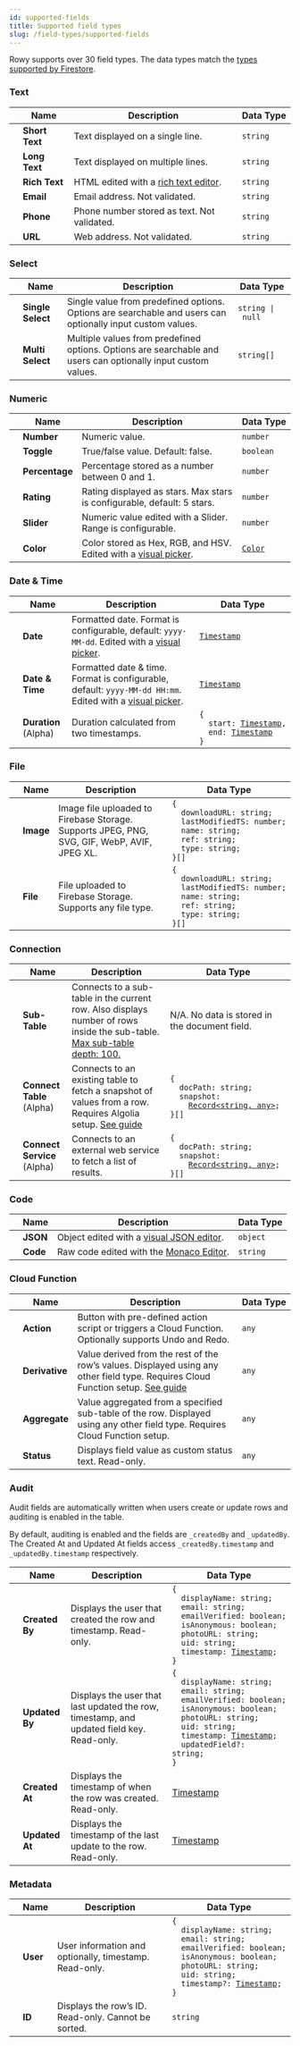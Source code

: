 ```yaml
---
id: supported-fields
title: Supported field types
slug: /field-types/supported-fields
---
```












<head>
  <style>{css}</style>
</head>

Rowy supports over 30 field types. The data types match the
[types supported by Firestore](https://firebase.google.com/docs/firestore/manage-data/data-types).

### Text

|                   | Name           | Description                                                             | Data&nbsp;Type |
| ----------------- | -------------- | ----------------------------------------------------------------------- | -------------- |
| <ShortTextIcon /> | **Short Text** | Text displayed on a single line.                                        | `string`       |
| <LongTextIcon />  | **Long Text**  | Text displayed on multiple lines.                                       | `string`       |
| <RichTextIcon />  | **Rich Text**  | HTML edited with a [rich text editor](https://www.tiny.cloud/tinymce/). | `string`       |
| <EmailIcon />     | **Email**      | Email address. Not validated.                                           | `string`       |
| <PhoneIcon />     | **Phone**      | Phone number stored as text. Not validated.                             | `string`       |
| <UrlIcon />       | **URL**        | Web address. Not validated.                                             | `string`       |

### Select

|                      | Name              | Description                                                                                                   | Data&nbsp;Type                        |
| -------------------- | ----------------- | ------------------------------------------------------------------------------------------------------------- | ------------------------------------- |
| <SingleSelectIcon /> | **Single Select** | Single value from predefined options. Options are searchable and users can optionally input custom values.    | <code>string&nbsp;\|&nbsp;null</code> |
| <MultiSelectIcon />  | **Multi Select**  | Multiple values from predefined options. Options are searchable and users can optionally input custom values. | `string[]`                            |

### Numeric

|                    | Name           | Description                                                                                                          | Data&nbsp;Type                                                                  |
| ------------------ | -------------- | -------------------------------------------------------------------------------------------------------------------- | ------------------------------------------------------------------------------- |
| <NumberIcon />     | **Number**     | Numeric value.                                                                                                       | `number`                                                                        |
| <CheckboxIcon />   | **Toggle**     | True/false value. Default: false.                                                                                    | `boolean`                                                                       |
| <PercentageIcon /> | **Percentage** | Percentage stored as a number between 0 and 1.                                                                       | `number`                                                                        |
| <RatingIcon />     | **Rating**     | Rating displayed as stars. Max stars is configurable, default: 5 stars.                                              | `number`                                                                        |
| <SliderIcon />     | **Slider**     | Numeric value edited with a Slider. Range is configurable.                                                           | `number`                                                                        |
| <ColorIcon />      | **Color**      | Color stored as Hex, RGB, and HSV. Edited with a [visual picker](https://www.npmjs.com/package/react-color-palette). | [`Color`](https://github.com/Wondermarin/react-color-palette/tree/v6.1.0#color) |

### Date & Time

|                  | Name                       | Description                                                                                                                                     | Data&nbsp;Type                                                                                                                                                                                                                                              |
| ---------------- | -------------------------- | ----------------------------------------------------------------------------------------------------------------------------------------------- | ----------------------------------------------------------------------------------------------------------------------------------------------------------------------------------------------------------------------------------------------------------- |
| <DateIcon />     | **Date**                   | Formatted date. Format is configurable, default: `yyyy-MM-dd`. Edited with a [visual picker](https://mui.com/components/pickers/).              | [`Timestamp`](https://firebase.google.com/docs/reference/js/firebase.firestore.Timestamp)                                                                                                                                                                   |
| <DateTimeIcon /> | **Date & Time**            | Formatted date & time. Format is configurable, default: `yyyy-MM-dd HH:mm`. Edited with a [visual picker](https://mui.com/components/pickers/). | [`Timestamp`](https://firebase.google.com/docs/reference/js/firebase.firestore.Timestamp)                                                                                                                                                                   |
| <DurationIcon /> | **Duration** <br/> (Alpha) | Duration calculated from two timestamps.                                                                                                        | <code>{<br/>&nbsp;&nbsp;start:&nbsp;[Timestamp](https://firebase.google.com/docs/reference/js/firebase.firestore.Timestamp),<br/>&nbsp;&nbsp;end:&nbsp;[Timestamp](https://firebase.google.com/docs/reference/js/firebase.firestore.Timestamp)<br/>}</code> |

### File

|               | Name      | Description                                                                                 | Data&nbsp;Type                                                                                                                                                                                                        |
| ------------- | --------- | ------------------------------------------------------------------------------------------- | --------------------------------------------------------------------------------------------------------------------------------------------------------------------------------------------------------------------- |
| <ImageIcon /> | **Image** | Image file uploaded to Firebase Storage. Supports JPEG, PNG, SVG, GIF, WebP, AVIF, JPEG XL. | <code>{<br/>&nbsp;&nbsp;downloadURL:&nbsp;string;<br/>&nbsp;&nbsp;lastModifiedTS:&nbsp;number;<br/>&nbsp;&nbsp;name:&nbsp;string;<br/>&nbsp;&nbsp;ref:&nbsp;string;<br/>&nbsp;&nbsp;type:&nbsp;string;<br/>}[]</code> |
| <FileIcon />  | **File**  | File uploaded to Firebase Storage. Supports any file type.                                  | <code>{<br/>&nbsp;&nbsp;downloadURL:&nbsp;string;<br/>&nbsp;&nbsp;lastModifiedTS:&nbsp;number;<br/>&nbsp;&nbsp;name:&nbsp;string;<br/>&nbsp;&nbsp;ref:&nbsp;string;<br/>&nbsp;&nbsp;type:&nbsp;string;<br/>}[]</code> |

### Connection

|                        | Name                              | Description                                                                                                                                                                                                    | Data&nbsp;Type                                                                                                                                                                                                                 |
| ---------------------- | --------------------------------- | -------------------------------------------------------------------------------------------------------------------------------------------------------------------------------------------------------------- | ------------------------------------------------------------------------------------------------------------------------------------------------------------------------------------------------------------------------------ |
| <SubTableIcon />       | **Sub-Table**                     | Connects to a sub-table in the current row. Also displays number of rows inside the sub-table. [Max sub-table depth: 100.](https://firebase.google.com/docs/firestore/quotas#collections_documents_and_fields) | N/A. No data is stored in the document field.                                                                                                                                                                                  |
| <ConnectTableIcon />   | **Connect Table** <br/> (Alpha)   | Connects to an existing table to fetch a snapshot of values from a row. Requires Algolia setup. [See guide](./connect-table.mdx)                                                                               | <code>{<br/>&nbsp;&nbsp;docPath:&nbsp;string;<br/>&nbsp;&nbsp;snapshot:<br/>&nbsp;&nbsp;&nbsp;&nbsp;[Record<string,&nbsp;any>](https://www.typescriptlang.org/docs/handbook/utility-types.html#recordkeystype);<br/>}[]</code> |
| <ConnectServiceIcon /> | **Connect Service** <br/> (Alpha) | Connects to an external web service to fetch a list of results.                                                                                                                                                | <code>{<br/>&nbsp;&nbsp;docPath:&nbsp;string;<br/>&nbsp;&nbsp;snapshot:<br/>&nbsp;&nbsp;&nbsp;&nbsp;[Record<string,&nbsp;any>](https://www.typescriptlang.org/docs/handbook/utility-types.html#recordkeystype);<br/>}[]</code> |

### Code

|              | Name     | Description                                                                               | Data&nbsp;Type |
| ------------ | -------- | ----------------------------------------------------------------------------------------- | -------------- |
| <JsonIcon /> | **JSON** | Object edited with a [visual JSON editor](https://www.npmjs.com/package/react-json-view). | `object`       |
| <CodeIcon /> | **Code** | Raw code edited with the [Monaco Editor](https://microsoft.github.io/monaco-editor/).     | `string`       |

### Cloud Function

|                    | Name           | Description                                                                                                                                         | Data&nbsp;Type |
| ------------------ | -------------- | --------------------------------------------------------------------------------------------------------------------------------------------------- | -------------- |
| <ActionIcon />     | **Action**     | Button with pre-defined action script or triggers a Cloud Function. Optionally supports Undo and Redo.                                              | `any`          |
| <DerivativeIcon /> | **Derivative** | Value derived from the rest of the row’s values. Displayed using any other field type. Requires Cloud Function setup. [See guide](./derivative.mdx) | `any`          |
| <AggregateIcon />  | **Aggregate**  | Value aggregated from a specified sub-table of the row. Displayed using any other field type. Requires Cloud Function setup.                        | `any`          |
| <StatusIcon />     | **Status**     | Displays field value as custom status text. Read-only.                                                                                              | `any`          |

### Audit

Audit fields are automatically written when users create or update rows and
auditing is enabled in the table.

By default, auditing is enabled and the fields are `_createdBy` and
`_updatedBy`. The Created At and Updated At fields access `_createdBy.timestamp`
and `_updatedBy.timestamp` respectively.

|                   | Name           | Description                                                                               | Data&nbsp;Type                                                                                                                                                                                                                                                                                                                                                                                                                      |
| ----------------- | -------------- | ----------------------------------------------------------------------------------------- | ----------------------------------------------------------------------------------------------------------------------------------------------------------------------------------------------------------------------------------------------------------------------------------------------------------------------------------------------------------------------------------------------------------------------------------- |
| <CreatedByIcon /> | **Created By** | Displays the user that created the row and timestamp. Read-only.                          | <code>{<br/>&nbsp;&nbsp;displayName:&nbsp;string;<br/>&nbsp;&nbsp;email:&nbsp;string;<br/>&nbsp;&nbsp;emailVerified:&nbsp;boolean;<br/>&nbsp;&nbsp;isAnonymous:&nbsp;boolean;<br/>&nbsp;&nbsp;photoURL:&nbsp;string;<br/>&nbsp;&nbsp;uid:&nbsp;string;<br/>&nbsp;&nbsp;timestamp:&nbsp;[Timestamp](https://firebase.google.com/docs/reference/js/firebase.firestore.Timestamp);<br/>}</code>                                        |
| <UpdatedByIcon /> | **Updated By** | Displays the user that last updated the row, timestamp, and updated field key. Read-only. | <code>{<br/>&nbsp;&nbsp;displayName:&nbsp;string;<br/>&nbsp;&nbsp;email:&nbsp;string;<br/>&nbsp;&nbsp;emailVerified:&nbsp;boolean;<br/>&nbsp;&nbsp;isAnonymous:&nbsp;boolean;<br/>&nbsp;&nbsp;photoURL:&nbsp;string;<br/>&nbsp;&nbsp;uid:&nbsp;string;<br/>&nbsp;&nbsp;timestamp:&nbsp;[Timestamp](https://firebase.google.com/docs/reference/js/firebase.firestore.Timestamp);<br/>&nbsp;&nbsp;updatedField?: string;<br/>}</code> |
| <CreatedAtIcon /> | **Created At** | Displays the timestamp of when the row was created. Read-only.                            | [Timestamp](https://firebase.google.com/docs/reference/js/firebase.firestore.Timestamp)                                                                                                                                                                                                                                                                                                                                             |
| <UpdatedAtIcon /> | **Updated At** | Displays the timestamp of the last update to the row. Read-only.                          | [Timestamp](https://firebase.google.com/docs/reference/js/firebase.firestore.Timestamp)                                                                                                                                                                                                                                                                                                                                             |

### Metadata

|              | Name     | Description                                            | Data&nbsp;Type                                                                                                                                                                                                                                                                                                                                                                                |
| ------------ | -------- | ------------------------------------------------------ | --------------------------------------------------------------------------------------------------------------------------------------------------------------------------------------------------------------------------------------------------------------------------------------------------------------------------------------------------------------------------------------------- |
| <UserIcon /> | **User** | User information and optionally, timestamp. Read-only. | <code>{<br/>&nbsp;&nbsp;displayName:&nbsp;string;<br/>&nbsp;&nbsp;email:&nbsp;string;<br/>&nbsp;&nbsp;emailVerified:&nbsp;boolean;<br/>&nbsp;&nbsp;isAnonymous:&nbsp;boolean;<br/>&nbsp;&nbsp;photoURL:&nbsp;string;<br/>&nbsp;&nbsp;uid:&nbsp;string;<br/>&nbsp;&nbsp;timestamp?:&nbsp;[Timestamp](https://firebase.google.com/docs/reference/js/firebase.firestore.Timestamp);<br/>}</code> |
| <IdIcon />   | **ID**   | Displays the row’s ID. Read-only. Cannot be sorted.    | `string`                                                                                                                                                                                                                                                                                                                                                                                      |
